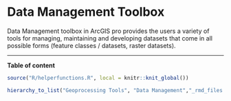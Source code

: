 # Data Management Toolbox

Data Management toolbox in ArcGIS pro provides the users a variety of tools for managing, maintaining and developing datasets that come in all possible forms (feature classes / datasets, raster datasets). 

---

**Table of content**

```r
source("R/helperfunctions.R", local = knitr::knit_global())

hierarchy_to_list("Geoprocessing Tools", "Data Management","_rmd_files.yaml")
```


